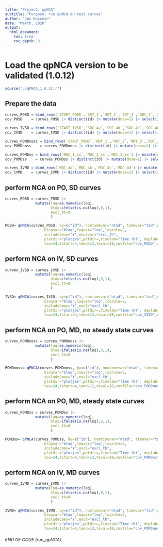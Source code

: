 ```yaml
---
title: "Project: qpNCA"
subtitle: "Purpose: run qpNCA on test curves"
author: "Jan Huisman"
date: "March, 2020"
output: 
  html_document:
    toc: true
    toc_depth: 3
---
```


# Load the qpNCA version to be validated (1.0.12)

```r

source("./qPNCA_1.0.22.r")

```

## Prepare the data

```r

curves_POSD = bind_rows(`START_POSD`,`SDT_1`,`SDT_2`,`SDT_3`,`SDC_1`,`SDC_2`,`SDC_3`) |> mutate(dv=as.numeric(dv))
cov_POSD    = curves_POSD |> distinct(id) |> mutate(dose=1) |> select(id,dose)

curves_IVSD = bind_rows(`START_IVSD`,`SDC_4a`,`SDC_4b`,`SDC_4c`,`SDC_4d`) |> mutate(dv=as.numeric(dv))
cov_IVSD    = curves_IVSD |> distinct(id) |> mutate(dose=1) |> select(id,dose)

curves_POMDnoss = bind_rows(`START_POMD`,`MDT_1`,`MDT_2`,`MDT_3`,`MDT_3a`,`MDC_1_noss`,`MDC_2_noss`,`MDC_3_noss`) |> mutate(dv=as.numeric(dv))
cov_POMDnoss    = curves_POMDnoss |> distinct(id) |> mutate(dose=1) |> select(id,dose)

curves_POMDss = bind_rows(`MDC_1_ss`,`MDC_2_ss`,`MDC_3_ss`) |> mutate(dv=as.numeric(dv))
cov_POMDss    = curves_POMDss |> distinct(id) |> mutate(dose=1) |> select(id,dose)

curves_IVMD = bind_rows(`MDC_4a`,`MDC_4b`,`MDC_4c`,`MDC_4d`) |> mutate(dv=as.numeric(dv))
cov_IVMD    = curves_IVMD |> distinct(id) |> mutate(dose=1) |> select(id,dose)


```



## perform NCA on PO, SD curves
```r

curves_POSD = curves_POSD |>
              mutate(loq=as.numeric(loq),
                     bloq=ifelse(is.na(loq),0,1),
                     excl_th=0
                     )

POSD= qPNCA(curves_POSD, by=c("id"), nomtimevar="ntad", timevar="tad",depvar="dv",
                  bloqvar="bloq",loqvar="loq",loqrule=2,
                  includeCmax="Y",exclvar="excl_th",
                  plotdir="plotjes",pdfdir=,timelab="Time (h)", deplab="Concentration (ng/mL)",
                  tau=24,tstart=4,tend=12,teval=18,covfile="cov_POSD",dose="dose",factor=1000,reg="SD",ss="N",route="EV",method=1)


```

## perform NCA on IV, SD curves
```r

curves_IVSD = curves_IVSD |>
              mutate(loq=as.numeric(loq),
                     bloq=ifelse(is.na(loq),0,1),
                     excl_th=0
                     )

IVSD= qPNCA(curves_IVSD, by=c("id"), nomtimevar="ntad", timevar="tad",depvar="dv",
                  bloqvar="bloq",loqvar="loq",loqrule=2,
                  includeCmax="Y",excl="excl_th",
                  plotdir="plotjes",pdfdir=,timelab="Time (h)", deplab="Concentration (ng/mL)",
                  tau=24,tstart=4,tend=12,teval=18,covfile="cov_IVSD",dose="dose",factor=1000,reg="SD",ss="N",route="IVB",method=1)

```

## perform NCA on PO, MD, no steady state curves
```r

curves_POMDnoss = curves_POMDnoss |>
              mutate(loq=as.numeric(loq),
                     bloq=ifelse(is.na(loq),0,1),
                     excl_th=0
                     )

POMDnoss= qPNCA(curves_POMDnoss, by=c("id"), nomtimevar="ntad", timevar="tad",depvar="dv",
                  bloqvar="bloq",loqvar="loq",loqrule=2,
                  includeCmax="Y",excl="excl_th",
                  plotdir="plotjes",pdfdir=,timelab="Time (h)", deplab="Concentration (ng/mL)",
                  tau=24,tstart=4,tend=12,teval=18,covfile="cov_POMDnoss",dose="dose",factor=1000,reg="MD",ss="N",route="EV",method=1)

```

## perform NCA on PO, MD, steady state curves
```r

curves_POMDss = curves_POMDss |>
              mutate(loq=as.numeric(loq),
                     bloq=ifelse(is.na(loq),0,1),
                     excl_th=0
                     )

POMDss= qPNCA(curves_POMDss, by=c("id"), nomtimevar="ntad", timevar="tad",depvar="dv",
                  bloqvar="bloq",loqvar="loq",loqrule=2,
                  includeCmax="Y",excl="excl_th",
                  plotdir="plotjes",pdfdir=,timelab="Time (h)", deplab="Concentration (ng/mL)",
                  tau=24,tstart=4,tend=12,teval=18,covfile="cov_POMDss",dose="dose",factor=1000,reg="MD",ss="Y",route="EV",method=1)

```

## perform NCA on IV, MD curves

```r

curves_IVMD = curves_IVMD |>
              mutate(loq=as.numeric(loq),
                     bloq=ifelse(is.na(loq),0,1),
                     excl_th=0
                     )

IVMD= qPNCA(curves_IVMD, by=c("id"), nomtimevar="ntad", timevar="tad",depvar="dv",
                  bloqvar="bloq",loqvar="loq",loqrule=2,
                  includeCmax="Y",excl="excl_th",
                  plotdir="plotjes",pdfdir=,timelab="Time (h)", deplab="Concentration (ng/mL)",
                  tau=24,tstart=4,tend=12,teval=18,covfile="cov_POMDnoss",dose="dose",factor=1000,reg="MD",ss="N",route="IVB",method=1)

```



###### END OF CODE (run_qpNCA)
